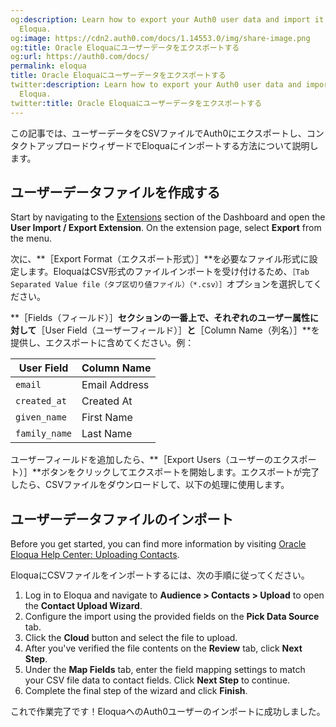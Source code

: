 ```yaml
---
og:description: Learn how to export your Auth0 user data and import it into Oracle
  Eloqua.
og:image: https://cdn2.auth0.com/docs/1.14553.0/img/share-image.png
og:title: Oracle Eloquaにユーザーデータをエクスポートする
og:url: https://auth0.com/docs/
permalink: eloqua
title: Oracle Eloquaにユーザーデータをエクスポートする
twitter:description: Learn how to export your Auth0 user data and import it into Oracle
  Eloqua.
twitter:title: Oracle Eloquaにユーザーデータをエクスポートする
---
```


この記事では、ユーザーデータをCSVファイルでAuth0にエクスポートし、コンタクトアップロードウィザードでEloquaにインポートする方法について説明します。

## ユーザーデータファイルを作成する

Start by navigating to the [Extensions](https://manage.auth0.com/#/extensions) section of the Dashboard and open the **User Import / Export Extension**. On the extension page, select **Export** from the menu.

次に、**［Export Format（エクスポート形式）］**を必要なファイル形式に設定します。EloquaはCSV形式のファイルインポートを受け付けるため、`［Tab Separated Value file（タブ区切り値ファイル）（*.csv）］`オプションを選択してください。

**［Fields（フィールド）］**セクションの一番上で、それぞれのユーザー属性に対して**［User Field（ユーザーフィールド）］**と**［Column Name（列名）］**を提供し、エクスポートに含めてください。例：

<table class="table"><thead>
<tr>
<th>User Field</th>
<th>Column Name</th>
</tr>
</thead>
<tbody>
<tr>
<td><code>email</code></td>
<td>Email Address</td>
</tr>
<tr>
<td><code>created_at</code></td>
<td>Created At</td>
</tr>
<tr>
<td><code>given_name</code></td>
<td>First Name</td>
</tr>
<tr>
<td><code>family_name</code></td>
<td>Last Name</td>
</tr>
</tbody>
</table>

ユーザーフィールドを追加したら、**［Export Users（ユーザーのエクスポート）］**ボタンをクリックしてエクスポートを開始します。エクスポートが完了したら、CSVファイルをダウンロードして、以下の処理に使用します。

## ユーザーデータファイルのインポート

Before you get started, you can find more information by visiting [Oracle Eloqua Help Center: Uploading Contacts](https://docs.oracle.com/cloud/latest/marketingcs_gs/OMCAA/index.html#Help/Contacts/Tasks/UploadingContacts.htm).

EloquaにCSVファイルをインポートするには、次の手順に従ってください。

1. Log in to Eloqua and navigate to **Audience > Contacts > Upload** to open the **Contact Upload Wizard**.
2. Configure the import using the provided fields on the **Pick Data Source** tab.
3. Click the **Cloud** button and select the file to upload.
4. After you've verified the file contents on the **Review** tab, click **Next Step**.
5. Under the **Map Fields** tab, enter the field mapping settings to match your CSV file data to contact fields. Click **Next Step** to continue.
6. Complete the final step of the wizard and click **Finish**.

これで作業完了です！EloquaへのAuth0ユーザーのインポートに成功しました。